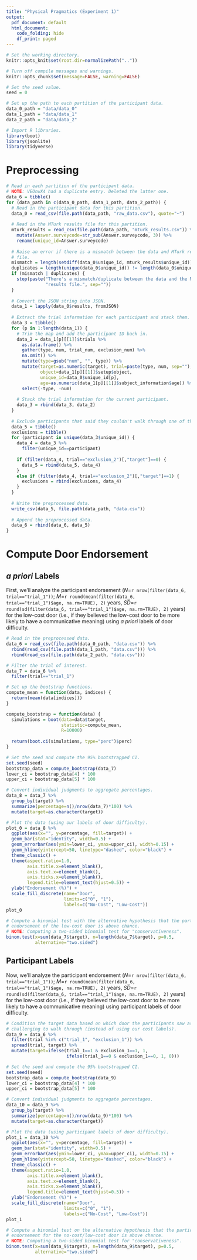 ```yaml
---
title: "Physical Pragmatics (Experiment 1)"
output:
  pdf_document: default
  html_document:
    code_folding: hide
    df_print: paged
---
```

  
```r
# Set the working directory.
knitr::opts_knit$set(root.dir=normalizePath(".."))

# Turn off compile messages and warnings.
knitr::opts_chunk$set(message=FALSE, warning=FALSE)

# Set the seed value.
seed = 0

# Set up the path to each partition of the participant data.
data_0_path = "data/data_0"
data_1_path = "data/data_1"
data_2_path = "data/data_2"
```

```r
# Import R libraries.
library(boot)
library(jsonlite)
library(tidyverse)
```

# Preprocessing

```r
# Read in each partition of the participant data.
# NOTE: VEOnwX4 had a duplicate entry. Deleted the latter one.
data_6 = tibble()
for (data_path in c(data_0_path, data_1_path, data_2_path)) {
  # Read in the participant data for this partition.
  data_0 = read_csv(file.path(data_path, "raw_data.csv"), quote="~")
  
  # Read in the MTurk results file for this partition.
  mturk_results = read_csv(file.path(data_path, "mturk_results.csv")) %>%
    mutate(Answer.surveycode=str_sub(Answer.surveycode, 3)) %>%
    rename(unique_id=Answer.surveycode)
  
  # Raise an error if there is a mismatch between the data and MTurk results 
  # file.
  mismatch = length(setdiff(data_0$unique_id, mturk_results$unique_id)) != 0
  duplicates = length(unique(data_0$unique_id)) != length(data_0$unique_id)
  if (mismatch | duplicates) {
    stop(paste("There's a mismatch/duplicate between the data and the MTurk ", 
               "results file.", sep=""))
  }
  
  # Convert the JSON string into JSON.
  data_1 = lapply(data_0$results, fromJSON)
  
  # Extract the trial information for each participant and stack them.
  data_3 = tibble()
  for (p in 1:length(data_1)) {
    # Trim the map and add the participant ID back in.
    data_2 = data_1[p][[1]]$trials %>%
      as.data.frame() %>%
      gather(type, num, trial_num, exclusion_num) %>%
      na.omit() %>%
      mutate(type=gsub("num", "", type)) %>%
      mutate(target=as.numeric(target), trial=paste(type, num, sep=""),
             object=data_1[p][[1]]$setup$object,
             unique_id=data_0$unique_id[p],
             age=as.numeric(data_1[p][[1]]$subject_information$age)) %>%
      select(-type, -num)
    
    # Stack the trial information for the current participant.
    data_3 = rbind(data_3, data_2)
  }
  
  # Exclude participants that said they couldn't walk through one of the doors.
  data_5 = tibble()
  exclusions = tibble()
  for (participant in unique(data_3$unique_id)) {
    data_4 = data_3 %>%
      filter(unique_id==participant)
    
    if (filter(data_4, trial=="exclusion_2")[,"target"]==0) {
      data_5 = rbind(data_5, data_4)
    }
    else if (filter(data_4, trial=="exclusion_2")[,"target"]==1) {
      exclusions = rbind(exclusions, data_4)    
    }
  }
  
  # Write the preprocessed data.
  write_csv(data_5, file.path(data_path, "data.csv"))
  
  # Append the preprocessed data.
  data_6 = rbind(data_6, data_5)
}
```

# Compute Door Endorsement

## _a priori_ Labels

First, we'll analyze the participant endorsement ($N$=`r nrow(filter(data_6, trial=="trial_1"))`; $M$=`r round(mean(filter(data_6, trial=="trial_1")$age, na.rm=TRUE), 2)` years, $SD$=`r round(sd(filter(data_6, trial=="trial_1")$age, na.rm=TRUE), 2)` years) for the low-cost door (i.e., if they believed the low-cost door to be more likely to have a communicative meaning) using _a priori_ labels of door difficulty.

```r
# Read in the preprocessed data.
data_6 = read_csv(file.path(data_0_path, "data.csv")) %>%
  rbind(read_csv(file.path(data_1_path, "data.csv"))) %>%
  rbind(read_csv(file.path(data_2_path, "data.csv")))

# Filter the trial of interest.
data_7 = data_6 %>%
  filter(trial=="trial_1")

# Set up the bootstrap functions.
compute_mean = function(data, indices) {
  return(mean(data[indices]))
}

compute_bootstrap = function(data) {
  simulations = boot(data=data$target,
                     statistic=compute_mean,
                     R=10000)
  
  return(boot.ci(simulations, type="perc")$perc)
}

# Set the seed and compute the 95% bootstrapped CI.
set.seed(seed)
bootstrap_data = compute_bootstrap(data_7)
lower_ci = bootstrap_data[4] * 100
upper_ci = bootstrap_data[5] * 100

# Convert individual judgments to aggregate percentages.
data_8 = data_7 %>%
  group_by(target) %>%
  summarize(percentage=n()/nrow(data_7)*100) %>%
  mutate(target=as.character(target))

# Plot the data (using our labels of door difficulty).
plot_0 = data_8 %>%
  ggplot(aes(x="", y=percentage, fill=target)) + 
  geom_bar(stat="identity", width=0.5) +
  geom_errorbar(aes(ymin=lower_ci, ymax=upper_ci), width=0.15) +
  geom_hline(yintercept=50, linetype="dashed", color="black") +
  theme_classic() +
  theme(aspect.ratio=1.0,
        axis.title.x=element_blank(),
        axis.text.x=element_blank(),
        axis.ticks.x=element_blank(),
        legend.title=element_text(hjust=0.5)) +
  ylab("Endorsement (%)") +
  scale_fill_discrete(name="Door",
                      limits=c("0", "1"),
                      labels=c("No-Cost", "Low-Cost"))
plot_0
```

```r
# Compute a binomial test with the alternative hypothesis that the participant 
# endorsement of the low-cost door is above chance.
# NOTE: Computing a two-sided binomial test for "conservativeness".
binom.test(x=sum(data_7$target), n=length(data_7$target), p=0.5,
           alternative="two.sided")
```

## Participant Labels

Now, we'll analyze the participant endorsement ($N$=`r nrow(filter(data_6, trial=="trial_1"))`; $M$=`r round(mean(filter(data_6, trial=="trial_1")$age, na.rm=TRUE), 2)` years, $SD$=`r round(sd(filter(data_6, trial=="trial_1")$age, na.rm=TRUE), 2)` years) for the low-cost door (i.e., if they believed the low-cost door to be more likely to have a communicative meaning) using participant labels of door difficulty.

```r
# Condition the target data based on which door the participants saw as more
# challenging to walk through (instead of using our cost labels).
data_9 = data_6 %>%
  filter(trial %in% c("trial_1", "exclusion_1")) %>%
  spread(trial, target) %>%
  mutate(target=ifelse(trial_1==1 & exclusion_1==1, 1,
                       ifelse(trial_1==0 & exclusion_1==0, 1, 0)))

# Set the seed and compute the 95% bootstrapped CI.
set.seed(seed)
bootstrap_data = compute_bootstrap(data_9)
lower_ci = bootstrap_data[4] * 100
upper_ci = bootstrap_data[5] * 100

# Convert individual judgments to aggregate percentages.
data_10 = data_9 %>%
  group_by(target) %>%
  summarize(percentage=n()/nrow(data_9)*100) %>%
  mutate(target=as.character(target))

# Plot the data (using participant labels of door difficulty).
plot_1 = data_10 %>%
  ggplot(aes(x="", y=percentage, fill=target)) + 
  geom_bar(stat="identity", width=0.5) +
  geom_errorbar(aes(ymin=lower_ci, ymax=upper_ci), width=0.15) +
  geom_hline(yintercept=50, linetype="dashed", color="black") +
  theme_classic() +
  theme(aspect.ratio=1.0,
        axis.title.x=element_blank(),
        axis.text.x=element_blank(),
        axis.ticks.x=element_blank(),
        legend.title=element_text(hjust=0.5)) +
  ylab("Endorsement (%)") +
  scale_fill_discrete(name="Door",
                      limits=c("0", "1"),
                      labels=c("No-Cost", "Low-Cost"))
plot_1
```

```r
# Compute a binomial test on the alternative hypothesis that the participant 
# endorsement for the no-cost/low-cost door is above chance.
# NOTE: Computing a two-sided binomial test for "conservativeness".
binom.test(x=sum(data_9$target), n=length(data_9$target), p=0.5,
           alternative="two.sided")
```
